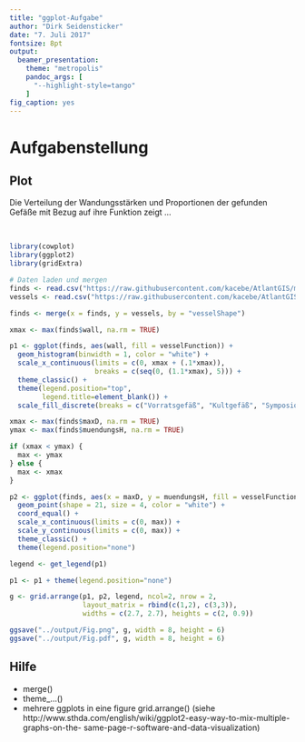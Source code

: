 ```yaml
--- 
title: "ggplot-Aufgabe" 
author: "Dirk Seidensticker" 
date: "7. Juli 2017"
fontsize: 8pt 
output: 
  beamer_presentation: 
    theme: "metropolis" 
    pandoc_args: [ 
      "--highlight-style=tango" 
    ] 
fig_caption: yes 
---
```


# Aufgabenstellung

## Plot

Die Verteilung der Wandungsstärken und Proportionen der gefunden Gefäße mit Bezug auf ihre Funktion zeigt ...

&nbsp;

```r
library(cowplot)
library(ggplot2)
library(gridExtra)

# Daten laden und mergen
finds <- read.csv("https://raw.githubusercontent.com/kacebe/AtlantGIS/master/tables/Finds.csv", sep = ',', encoding = 'UTF-8')
vessels <- read.csv("https://raw.githubusercontent.com/kacebe/AtlantGIS/master/tables/Finds_VesselTypes.csv", sep = ',', encoding = 'UTF-8')

finds <- merge(x = finds, y = vessels, by = "vesselShape")

xmax <- max(finds$wall, na.rm = TRUE)

p1 <- ggplot(finds, aes(wall, fill = vesselFunction)) + 
  geom_histogram(binwidth = 1, color = "white") + 
  scale_x_continuous(limits = c(0, xmax + (.1*xmax)), 
                     breaks = c(seq(0, (1.1*xmax), 5))) + 
  theme_classic() + 
  theme(legend.position="top", 
        legend.title=element_blank()) + 
  scale_fill_discrete(breaks = c("Vorratsgefäß", "Kultgefäß", "Symposionsgefäß"))

xmax <- max(finds$maxD, na.rm = TRUE)
ymax <- max(finds$muendungsH, na.rm = TRUE)

if (xmax < ymax) {
  max <- ymax
} else {
  max <- xmax
}

p2 <- ggplot(finds, aes(x = maxD, y = muendungsH, fill = vesselFunction)) + 
  geom_point(shape = 21, size = 4, color = "white") + 
  coord_equal() + 
  scale_x_continuous(limits = c(0, max)) + 
  scale_y_continuous(limits = c(0, max)) + 
  theme_classic() + 
  theme(legend.position="none")

legend <- get_legend(p1)

p1 <- p1 + theme(legend.position="none")

g <- grid.arrange(p1, p2, legend, ncol=2, nrow = 2, 
                  layout_matrix = rbind(c(1,2), c(3,3)),
                  widths = c(2.7, 2.7), heights = c(2, 0.9))
```

```r
ggsave("../output/Fig.png", g, width = 8, height = 6)
ggsave("../output/Fig.pdf", g, width = 8, height = 6)
```

## Hilfe

* merge()
* theme_...()
* mehrere ggplots in eine figure grid.arrange() (siehe http://www.sthda.com/english/wiki/ggplot2-easy-way-to-mix-multiple-graphs-on-the- same-page-r-software-and-data-visualization)

